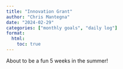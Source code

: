 ```yaml
---
title: "Innovation Grant"
author: "Chris Mantegna"
date: "2024-02-29"
categories: ["monthly goals", "daily log"]
format:
  html:
    toc: true
---
```


About to be a fun 5 weeks in the summer!
